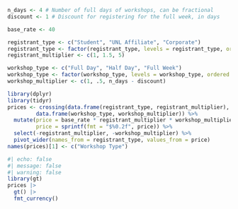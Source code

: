 ```r
n_days <- 4 # Number of full days of workshops, can be fractional
discount <- 1 # Discount for registering for the full week, in days

base_rate <- 40

registrant_type <- c("Student", "UNL Affiliate", "Corporate")
registrant_type <- factor(registrant_type, levels = registrant_type, ordered = T)
registrant_multiplier <- c(1, 1.5, 5)

workshop_type <- c("Full Day", "Half Day", "Full Week")
workshop_type <- factor(workshop_type, levels = workshop_type, ordered = T)
workshop_multiplier <- c(1, .5, n_days - discount)

library(dplyr)
library(tidyr)
prices <- crossing(data.frame(registrant_type, registrant_multiplier), 
         data.frame(workshop_type, workshop_multiplier)) %>%
  mutate(price = base_rate * registrant_multiplier * workshop_multiplier,
         price = sprintf(fmt = "$%0.2f", price)) %>%
  select(-registrant_multiplier, -workshop_multiplier) %>%
  pivot_wider(names_from = registrant_type, values_from = price) 
names(prices)[1] <- c("Workshop Type")
```

```r
#| echo: false
#| message: false
#| warning: false
library(gt)
prices |>
  gt() |>
  fmt_currency()
```

<!-- | Workshop Type | Student | UNL Affiliate | Corporate | -->
<!-- |---------------|---------|---------------|-----------| -->
<!-- | Full Day      | \$40    | \$60          | \$200     | -->
<!-- | Half Day      | \$20    | \$30          | \$120     | -->
<!-- | Full Week     | \$120   | \$240         | \$800     | -->
